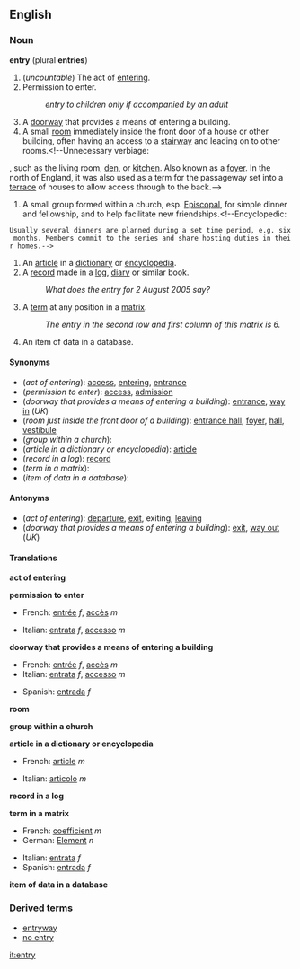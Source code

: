 ==English==
===Noun===
'''entry''' (plural '''entries''')
#(''uncountable'') The act of [[enter]]ing.
#Permission to enter.
#:''entry to children only if accompanied by an adult''
#A [[doorway]] that provides a means of entering a building.
#A small [[room]] immediately inside the front door of a house or other building, often having an access to a [[stairway]] and leading on to other rooms.<!--Unnecessary verbiage:
, such as the living room, [[den]], or [[kitchen]]. Also known as a [[foyer]]. In the north of England, it was also used as a term for the passageway set into a [[terrace]] of houses to allow access through to the back.-->
# A small group formed within a church, esp. [[Episcopal]], for simple dinner and fellowship, and to help facilitate new friendships.<!--Encyclopedic:
 Usually several dinners are planned during a set time period, e.g. six months. Members commit to the series and share hosting duties in their homes.-->
#An [[article]] in a [[dictionary]] or [[encyclopedia]].
#A [[record]] made in a [[log]], [[diary]] or similar book.
#:''What does the entry for 2 August 2005 say?''
#{{linearalg}} A [[term]] at any position in a [[matrix]]. 
#:''The entry in the second row and first column of this matrix is 6.''
#{{computing}} An item of data in a database.

====Synonyms====
*(''act of entering''): [[access]], [[enter]]ing, [[entrance]]
*(''permission to enter''): [[access]], [[admission]]
*(''doorway that provides a means of entering a building''): [[entrance]], [[way in]] (''UK'')
*(''room just inside the front door of a building''): [[entrance hall]], [[foyer]], [[hall]], [[vestibule]]
*(''group within a church''):
*(''article in a dictionary or encyclopedia''): [[article]]
*(''record in a log''): [[record]]
*(''term in a matrix''):
*(''item of data in a database''):

====Antonyms====
*(''act of entering''): [[departure]], [[exit]], exiting, [[leave|leaving]]
*(''doorway that provides a means of entering a building''): [[exit]], [[way out]] (''UK'')

====Translations====

'''act of entering'''
{{top}}
{{mid}}
{{bottom}}

'''permission to enter'''
{{top}}
*French: [[entrée]] ''f'', [[accès]] ''m''
{{mid}}
*Italian: [[entrata]] ''f'', [[accesso]] ''m''
{{bottom}}

'''doorway that provides a means of entering a building'''
{{top}}
*French: [[entrée]] ''f'', [[accès]] ''m''
*Italian: [[entrata]] ''f'', [[accesso]] ''m''
{{mid}}
*Spanish: [[entrada]] ''f''
{{bottom}}

'''room'''
{{top}}
{{mid}}
{{bottom}}

'''group within a church'''
{{top}}
{{mid}}
{{bottom}}

'''article in a dictionary or encyclopedia'''
{{top}}
*French: [[article#French|article]] ''m''
{{mid}}
*Italian: [[articolo]] ''m''
{{bottom}}

'''record in a log'''
{{top}}
{{mid}}
{{bottom}}

'''term in a matrix'''
{{top}}
*French: [[coefficient#French|coefficient]] ''m''
*German: [[Element]] ''n''
{{mid}}
*Italian: [[entrata]] ''f''
*Spanish: [[entrada]] ''f''
{{bottom}}

'''item of data in a database'''
{{top}}
{{mid}}
{{bottom}}

===Derived terms===
*[[entryway]]
*[[no entry]]

[[it:entry]]